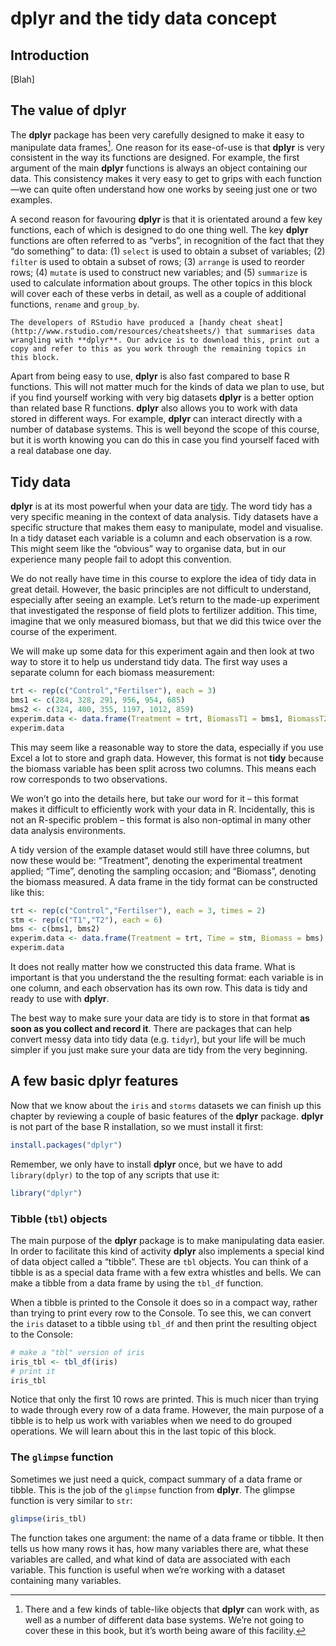# **dplyr** and the tidy data concept

## Introduction 

[Blah]

## The value of **dplyr** {#why-dplyr}

The **dplyr** package has been very carefully designed to make it easy to manipulate data frames^[There and a few kinds of table-like objects that **dplyr** can work with, as well as a number of different data base systems. We're not going to cover these in this book, but it's worth being aware of this facility.]. One reason for its ease-of-use is that **dplyr** is very consistent in the way its functions are designed. For example, the first argument of the main **dplyr** functions is always an object containing our data. This consistency makes it very easy to get to grips with each function---we can quite often understand how one works by seeing just one or two examples.

A second reason for favouring **dplyr** is that it is orientated around a few key functions, each of which is designed to do one thing well. The key **dplyr** functions are often referred to as "verbs", in recognition of the fact that they "do something" to data: (1) `select` is used to obtain a subset of variables; (2) `filter` is used to obtain a subset of rows; (3) `arrange` is used to reorder rows; (4) `mutate` is used to construct new variables; and (5) `summarize` is used to calculate information about groups. The other topics in this block will cover each of these verbs in detail, as well as a couple of additional functions, `rename` and `group_by`.

```block
The developers of RStudio have produced a [handy cheat sheat](http://www.rstudio.com/resources/cheatsheets/) that summarises data wrangling with **dplyr**. Our advice is to download this, print out a copy and refer to this as you work through the remaining topics in this block.
```

Apart from being easy to use, **dplyr** is also fast compared to base R functions. This will not matter much for the kinds of data we plan to use, but if you find yourself working with very big datasets **dplyr** is a better option than related base R functions. **dplyr** also allows you to work with data stored in different ways. For example, **dplyr** can interact directly with a number of database systems. This is well beyond the scope of this course, but it is worth knowing you can do this in case you find yourself faced with a real database one day.

## Tidy data

**dplyr** is at its most powerful when your data are [tidy](http://vita.had.co.nz/papers/tidy-data.pdf). The word tidy has a very specific meaning in the context of data analysis. Tidy datasets have a specific structure that makes them easy to manipulate, model and visualise. In a tidy dataset each variable is a column and each observation is a row. This might seem like the "obvious" way to organise data, but in our experience many people fail to adopt this convention. 

We do not really have time in this course to explore the idea of tidy data in great detail. However, the basic principles are not difficult to understand, especially after seeing an example. Let's return to the made-up experiment that investigated the response of field plots to fertilizer addition. This time, imagine that we only measured biomass, but that we did this twice over the course of the experiment.

We will make up some data for this experiment again and then look at two way to store it to help us understand tidy data. The first way uses a separate column for each biomass measurement:
```r
trt <- rep(c("Control","Fertilser"), each = 3) 
bms1 <- c(284, 328, 291, 956, 954, 685)
bms2 <- c(324, 400, 355, 1197, 1012, 859)
experim.data <- data.frame(Treatment = trt, BiomassT1 = bms1, BiomassT2 = bms2)
experim.data
```
This may seem like a reasonable way to store the data, especially if you use Excel a lot to store and graph data. However, this format is not __tidy__ because the biomass variable has been split across two columns. This means each row corresponds to two observations.

We won't go into the details here, but take our word for it -- this format makes it difficult to efficiently work with your data in R. Incidentally, this is not an R-specific problem -- this format is also non-optimal in many other data analysis environments.

A tidy version of the example dataset would still have three columns, but now these would be: "Treatment", denoting the experimental treatment applied; "Time", denoting the sampling occasion; and "Biomass", denoting the biomass measured. A data frame in the tidy format can be constructed like this:
```r
trt <- rep(c("Control","Fertilser"), each = 3, times = 2) 
stm <- rep(c("T1","T2"), each = 6)
bms <- c(bms1, bms2)
experim.data <- data.frame(Treatment = trt, Time = stm, Biomass = bms)
experim.data
```
It does not really matter how we constructed this data frame. What is important is that you understand the the resulting format: each variable is in one column, and each observation has its own row. This data is tidy and ready to use with **dplyr**.

The best way to make sure your data are tidy is to store in that format __as soon as you collect and record it__. There are packages that can help convert messy data into tidy data (e.g. `tidyr`), but your life will be much simpler if you just make sure your data are tidy from the very beginning.

## A few basic **dplyr** features {#more-dplyr}

Now that we know about the `iris` and `storms` datasets we can finish up this chapter by reviewing a couple of basic features of the **dplyr** package. **dplyr** is not part of the base R installation, so we must install it first:
```r
install.packages("dplyr")
```
Remember, we only have to install **dplyr** once, but we have to add `library(dplyr)` to the top of any scripts that use it:
```r
library("dplyr")
```

### Tibble (`tbl`) objects

The main purpose of the **dplyr** package is to make manipulating data easier. In order to facilitate this kind of activity **dplyr** also implements a special kind of data object called a "tibble". These are `tbl` objects. You can think of a tibble is as a special data frame with a few extra whistles and bells. We can make a tibble from a data frame by using the `tbl_df` function. 

When a tibble is printed to the Console it does so in a compact way, rather than trying to print every row to the Console. To see this, we can convert the `iris` dataset to a tibble using `tbl_df` and then print the resulting object to the Console:
```r
# make a "tbl" version of iris
iris_tbl <- tbl_df(iris)
# print it
iris_tbl
```
Notice that only the first 10 rows are printed. This is much nicer than trying to wade through every row of a data frame. However, the main purpose of a tibble is to help us work with variables when we need to do grouped operations. We will learn about this in the last topic of this block.

### The `glimpse` function

Sometimes we just need a quick, compact summary of a data frame or tibble. This is the job of the `glimpse` function from **dplyr**. The glimpse function is very similar to `str`:
```r
glimpse(iris_tbl)
```
The function takes one argument: the name of a data frame or tibble. It then tells us how many rows it has, how many variables there are, what these variables are called, and what kind of data are associated with each variable. This function is useful when we're working with a dataset containing many variables.


